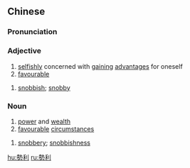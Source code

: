 {{also|势利}}
==Chinese==
{{zh-forms|s=势利}}

===Pronunciation===
{{zh-pron
|m=shìlì,tl=y
|c=sai3 lei6
|mn=qz,xm:sè-lī/zz:sì-lī
|ma=y
|cat=a
}}

===Adjective===
{{zh-adj}}

# [[selfishly]] concerned with [[gaining]] [[advantage]]s for oneself
# [[favourable]]

{{zh-adj}}

# [[snobbish]]; [[snobby]]

===Noun===
{{zh-noun}}

# [[power]] and [[wealth]]
# [[favourable]] [[circumstances]]

{{zh-noun}}

# [[snobbery]]; [[snobbishness]]

[[hu:勢利]]
[[ru:勢利]]